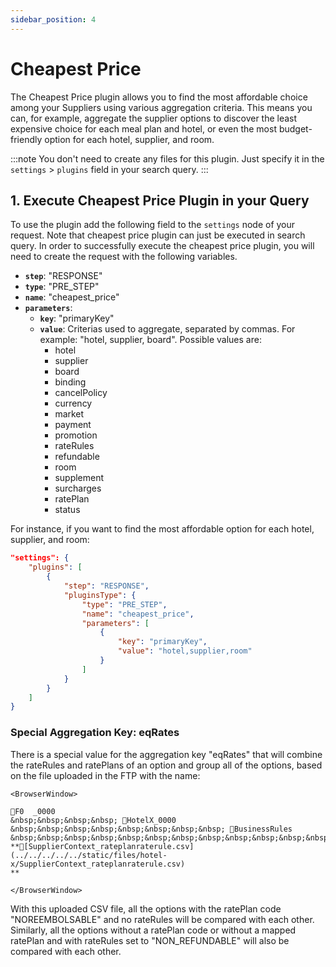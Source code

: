 ```yaml
---
sidebar_position: 4
---
```


# Cheapest Price

The Cheapest Price plugin allows you to find the most affordable choice among your Suppliers using various aggregation criteria. This means you can, for example, aggregate the supplier options to discover the least expensive choice for each meal plan and hotel, or even the most budget-friendly option for each hotel, supplier, and room.

:::note
You don't need to create any files for this plugin. Just specify it in the `settings` > `plugins` field in your search query.
:::

## 1. Execute Cheapest Price Plugin in your Query

To use the plugin add the following field to the `settings` node of your request. Note that cheapest price plugin can just be executed in search query. In order to successfully execute the cheapest price plugin, you will need to create the request with the following variables.

* **`step`**: "RESPONSE"
* **`type`**: "PRE_STEP"
* **`name`**: "cheapest_price"
* **`parameters`**:
	* **`key`**: "primaryKey"
	* **`value`**: Criterias used to aggregate, separated by commas. For example: "hotel, supplier, board". Possible values are: 
		* hotel
		* supplier
		* board
		* binding
		* cancelPolicy
		* currency
		* market
		* payment
		* promotion
		* rateRules
		* refundable
		* room 
		* supplement
		* surcharges
		* ratePlan
		* status

For instance, if you want to find the most affordable option for each hotel, supplier, and room:

```json
"settings": {
	"plugins": [
		{
			"step": "RESPONSE",
			"pluginsType": {
				"type": "PRE_STEP",
				"name": "cheapest_price",
                "parameters": [
                    {
                        "key": "primaryKey",
                        "value": "hotel,supplier,room"
                    }
                ]
			}
		}
	]
}
```


### Special Aggregation Key: eqRates

There is a special value for the aggregation key "eqRates" that  will combine the rateRules and ratePlans of an option and group all of the options, based on the file uploaded in the FTP with the name:

```mdx-code-block
<BrowserWindow>

📁F0  _0000  
&nbsp;&nbsp;&nbsp;&nbsp; 📁HotelX_0000  
&nbsp;&nbsp;&nbsp;&nbsp;&nbsp;&nbsp;&nbsp;&nbsp; 📁BusinessRules  
&nbsp;&nbsp;&nbsp;&nbsp;&nbsp;&nbsp;&nbsp;&nbsp;&nbsp;&nbsp;&nbsp;&nbsp; **📄[SupplierContext_rateplanraterule.csv](../../../../../static/files/hotel-x/SupplierContext_rateplanraterule.csv)
**

</BrowserWindow>
```



With this uploaded CSV file, all the options with the ratePlan code "NOREEMBOLSABLE" and no rateRules will be compared with each other. Similarly, all the options without a ratePlan code or without a mapped ratePlan and with rateRules set to "NON_REFUNDABLE" will also be compared with each other.